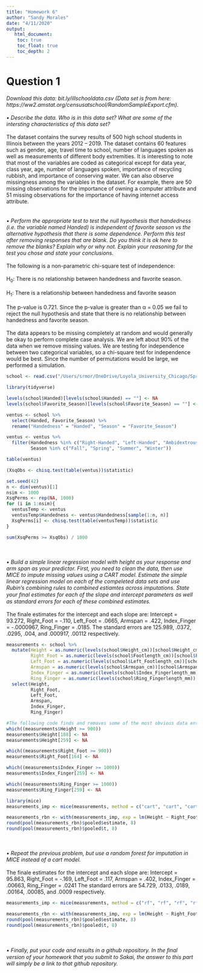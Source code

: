 ```yaml
---
title: "Homework 6"
author: "Sandy Morales"
date: "4/11/2020"
output:
   html_document:
    toc: true
    toc_float: true
    toc_depth: 2
---
```


# Question 1
_Download this data: bit.ly/illschooldata.csv (Data set is from here: https://ww2.amstat.org/censusatschool/RandomSampleExport.cfm)._
<br/><br/>
_• Describe the data. Who is in this data set? What are some of the intersting characteristics of this data set?_
<br/><br/>
The dataset contains the survey results of 500 high school students in Illinois between the years 2012 – 2019. The dataset contains 60 features such as gender, age, travel time to school, number of languages spoken as well as measurements of different body extremities.  It is interesting to note that most of the variables are coded as categorical except for data year, class year, age, number of languages spoken, importance of recycling rubbish, and importance of conserving water. We can also observe missingness among the variables in the dataset. For example, there are 50 missing observations for the importance of owning a computer attribute and 51 missing observations for the importance of having internet access attribute.  
<br/><br/> 
_• Perform the appropriate test to test the null hypothesis that handedness (i.e. the variable named Handed) is independent of favorite season vs the alternative hypothesis that there is some dependence. Perform this test after removing responses that are blank. Do you think it is ok here to remove the blanks? Explain why or why not. Explain your reasoning for the test you chose and state your conclusions._
<br/><br/>
The following is a non-parametric chi-square test of independence:
<br/><br/>
H~0~: There is no relationship between handedness and favorite season. 
<br/><br/>
H~1~: There is a relationship between handedness and favorite season 
<br/><br/>
The p-value is 0.721. Since the p-value is greater than α = 0.05 we fail to reject the null hypothesis and state that there is no relationship between handedness and favorite season. 
<br/><br/>
The data appears to be missing completely at random and would generally be okay to perform complete case analysis. We are left about 90% of the data when we remove missing values. We are testing for independence between two categorical variables, so a chi-square test for independence would be best. Since the number of permutations would be large, we performed a simulation. 

```r
school <- read.csv("/Users/srmor/OneDrive/Loyola_University_Chicago/Spring_2020/Nonparametric_Statistical_Methods/Lecture_Notes/ill_school_data.csv")

library(tidyverse)

levels(school$Handed)[levels(school$Handed) == ""] <- NA
levels(school$Favorite_Season)[levels(school$Favorite_Season) == ""] <- NA

ventus <- school %>%
  select(Handed, Favorite_Season) %>%
  rename("Handedness" = "Handed", "Season" = "Favorite_Season")

ventus <- ventus %>%
  filter(Handedness %in% c("Right-Handed", "Left-Handed", "Ambidextrous"), 
         Season %in% c("Fall", "Spring", "Summer", "Winter"))

table(ventus)

(XsqObs <- chisq.test(table(ventus))$statistic)

set.seed(42)
n <- dim(ventus)[1]
nsim <- 1000
XsqPerms <- rep(NA, 1000)
for (i in 1:nsim){
  ventusTemp <- ventus 
  ventusTemp$Handedness <- ventus$Handedness[sample(1:n, n)]
  XsqPerms[i] <- chisq.test(table(ventusTemp))$statistic
}

sum(XsqPerms >= XsqObs) / 1000

```
<br/><br/>
_• Build a simple linear regression model with height as your response and arm span as your predictor. First, you need to clean the data, then use MICE to impute missing values using a CART model. Estimate the simple linear regression model on each of the compeleted data sets and use Rubin’s combining rules to combined estiamtes across imputations. State your ﬁnal estimates for each of the slope and intercept parameters as well as standard errors for each of these combined estimates._
<br/><br/>
The finale estimates for the intercept and each slope are: Intercept = 93.272, Right_Foot = -.110, Left_Foot = .0665, Armspan = .422, Index_Finger = -.0000967, Ring_Finger = .0185. The standard errors are 125.989, .0372, .0295, .004, and .000917, .00112 respectively. 

```r

measurements <- school %>%
  mutate(Height = as.numeric(levels(school$Height_cm))[school$Height_cm], 
         Right_Foot = as.numeric(levels(school$Footlength_cm))[school$Footlength_cm],
         Left_Foot = as.numeric(levels(school$Left_Footlength_cm))[school$Left_Footlength_cm], 
         Armspan = as.numeric(levels(school$Armspan_cm))[school$Armspan_cm],
         Index_Finger = as.numeric(levels(school$Index_Fingerlength_mm))[school$Index_Fingerlength_mm],
         Ring_Finger = as.numeric(levels(school$Ring_Fingerlength_mm))[school$Ring_Fingerlength_mm]) %>%
  select(Height,
         Right_Foot,
         Left_Foot,
         Armspan,
         Index_Finger,
         Ring_Finger)

#The following code finds and removes some of the most obvious data entry errors 
which((measurements$Height >= 900))
measurements$Height[188] <- NA
measurements$Height[259] <- NA

which((measurements$Right_Foot >= 900))
measurements$Right_Foot[164] <- NA

which((measurements$Index_Finger >= 1000))
measurements$Index_Finger[259] <- NA

which((measurements$Ring_Finger >= 1000))
measurements$Ring_Finger[259] <- NA

library(mice)
measurements_imp <- mice(measurements, method = c("cart", "cart", "cart", "cart", "cart", "cart"))

measurements_rbn <- with(measurements_imp, exp = lm(Height ~ Right_Foot + Left_Foot + Armspan + Index_Finger + Ring_Finger))
round(pool(measurements_rbn)$pooled$estimate, 8)
round(pool(measurements_rbn)$pooled$t, 8)

```

<br/><br/>
_• Repeat the previous problem, but use a random forest for imputation in MICE instead of a cart model._
<br/><br/>
The finale estimates for the intercept and each slope are: Intercept = 95.863, Right_Foot = -.169, Left_Foot = .117, Armspan = .402, Index_Finger = .00663, Ring_Finger = .0241 The standard errors are 54.729, .0133, .0189, .00164, .00085, and .0009 respectively. 

```r
measurements_imp <- mice(measurements, method = c("rf", "rf", "rf", "rf", "rf", "rf"))

measurements_rbn <- with(measurements_imp, exp = lm(Height ~ Right_Foot + Left_Foot + Armspan + Index_Finger + Ring_Finger))
round(pool(measurements_rbn)$pooled$estimate, 8)
round(pool(measurements_rbn)$pooled$t, 8)
```

<br/><br/>
_• Finally, put your code and results in a github repository. In the ﬁnal version of your homework that you submit to Sakai, the answer to this part will simply be a link to that github repository._












